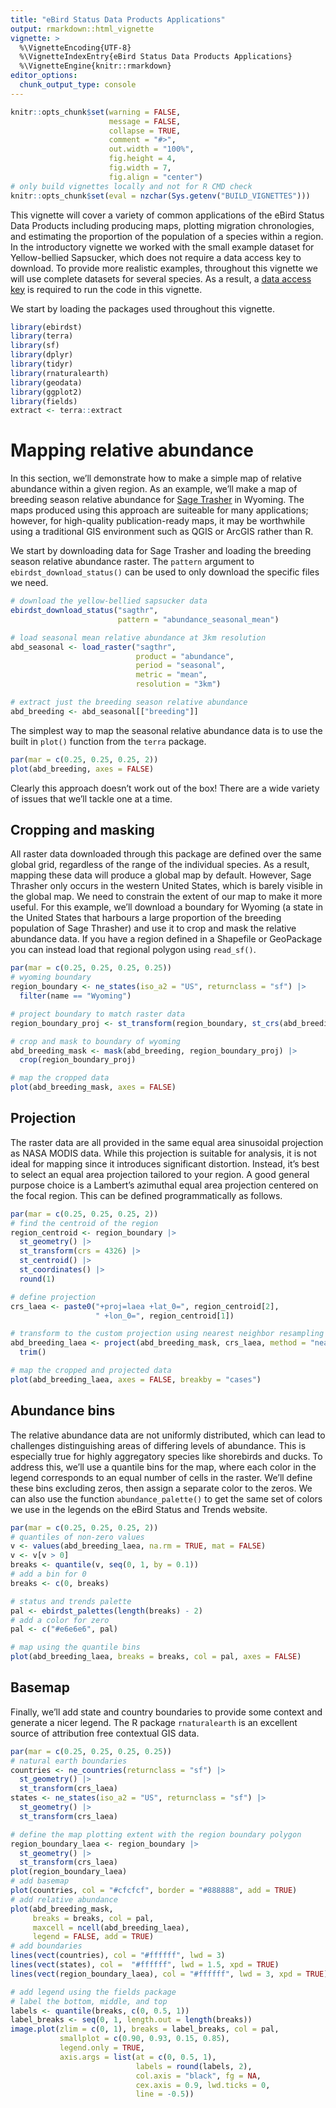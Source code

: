 ```yaml
---
title: "eBird Status Data Products Applications"
output: rmarkdown::html_vignette
vignette: >
  %\VignetteEncoding{UTF-8}
  %\VignetteIndexEntry{eBird Status Data Products Applications}
  %\VignetteEngine{knitr::rmarkdown}
editor_options: 
  chunk_output_type: console
---
```


<style type="text/css">
.table {
    width: 50%;
}
</style>

```r
knitr::opts_chunk$set(warning = FALSE, 
                      message = FALSE,
                      collapse = TRUE,
                      comment = "#>",
                      out.width = "100%",
                      fig.height = 4, 
                      fig.width = 7, 
                      fig.align = "center")
# only build vignettes locally and not for R CMD check
knitr::opts_chunk$set(eval = nzchar(Sys.getenv("BUILD_VIGNETTES")))
```

This vignette will cover a variety of common applications of the eBird Status Data Products including producing maps, plotting migration chronologies, and estimating the proportion of the population of a species within a region. In the introductory vignette we worked with the small example dataset for Yellow-bellied Sapsucker, which does not require a data access key to download. To provide more realistic examples, throughout this vignette we will use complete datasets for several species. As a result, a [data access key](https://ebird.github.io/ebirdst/articles/status.html#access) is required to run the code in this vignette.

We start by loading the packages used throughout this vignette.

```r
library(ebirdst)
library(terra)
library(sf)
library(dplyr)
library(tidyr)
library(rnaturalearth)
library(geodata)
library(ggplot2)
library(fields)
extract <- terra::extract
```

# Mapping relative abundance {#map}

In this section, we'll demonstrate how to make a simple map of relative abundance within a given region. As an example, we'll make a map of breeding season relative abundance for [Sage Trasher](https://ebird.org/species/sagthr) in Wyoming. The maps produced using this approach are suiteable for many applications; however, for high-quality publication-ready maps, it may be worthwhile using a traditional GIS environment such as QGIS or ArcGIS rather than R.

We start by downloading data for Sage Trasher and loading the breeding season relative abundance raster. The `pattern` argument to `ebirdst_download_status()` can be used to only download the specific files we need.

```r
# download the yellow-bellied sapsucker data
ebirdst_download_status("sagthr",
                        pattern = "abundance_seasonal_mean")

# load seasonal mean relative abundance at 3km resolution
abd_seasonal <- load_raster("sagthr", 
                            product = "abundance", 
                            period = "seasonal",
                            metric = "mean",
                            resolution = "3km")

# extract just the breeding season relative abundance
abd_breeding <- abd_seasonal[["breeding"]]
```

The simplest way to map the seasonal relative abundance data is to use the built in `plot()` function from the `terra` package.

```r
par(mar = c(0.25, 0.25, 0.25, 2))
plot(abd_breeding, axes = FALSE)
```

Clearly this approach doesn't work out of the box! There are a wide variety of issues that we'll tackle one at a time.

## Cropping and masking

All raster data downloaded through this package are defined over the same global grid, regardless of the range of the individual species. As a result, mapping these data will produce a global map by default. However, Sage Thrasher only occurs in the western United States, which is barely visible in the global map. We need to constrain the extent of our map to make it more useful. For this example, we'll download a boundary for Wyoming (a state in the United States that harbours a large proportion of the breeding population of Sage Thrasher) and use it to crop and mask the relative abundance data. If you have a region defined in a Shapefile or GeoPackage you can instead load that regional polygon using `read_sf()`.

```r
par(mar = c(0.25, 0.25, 0.25, 0.25))
# wyoming boundary
region_boundary <- ne_states(iso_a2 = "US", returnclass = "sf") |> 
  filter(name == "Wyoming")

# project boundary to match raster data
region_boundary_proj <- st_transform(region_boundary, st_crs(abd_breeding))

# crop and mask to boundary of wyoming
abd_breeding_mask <- mask(abd_breeding, region_boundary_proj) |> 
  crop(region_boundary_proj)

# map the cropped data
plot(abd_breeding_mask, axes = FALSE)
```

## Projection

The raster data are all provided in the same equal area sinusoidal projection as NASA MODIS data. While this projection is suitable for analysis, it is not ideal for mapping since it introduces significant distortion. Instead, it's best to select an equal area projection tailored to your region. A good general purpose choice is a Lambert's azimuthal equal area projection centered on the focal region. This can be defined programmatically as follows.

```r
par(mar = c(0.25, 0.25, 0.25, 2))
# find the centroid of the region
region_centroid <- region_boundary |> 
  st_geometry() |> 
  st_transform(crs = 4326) |> 
  st_centroid() |> 
  st_coordinates() |> 
  round(1)

# define projection
crs_laea <- paste0("+proj=laea +lat_0=", region_centroid[2],
                   " +lon_0=", region_centroid[1])

# transform to the custom projection using nearest neighbor resampling
abd_breeding_laea <- project(abd_breeding_mask, crs_laea, method = "near") |> 
  trim()

# map the cropped and projected data
plot(abd_breeding_laea, axes = FALSE, breakby = "cases")
```

## Abundance bins

The relative abundance data are not uniformly distributed, which can lead to challenges distinguishing areas of differing levels of abundance. This is especially true for highly aggregatory species like shorebirds and ducks. To address this, we'll use a quantile bins for the map, where each color in the legend corresponds to an equal number of cells in the raster. We'll define these bins excluding zeros, then assign a separate color to the zeros. We can also use the function `abundance_palette()` to get the same set of colors we use in the legends on the eBird Status and Trends website.

```r
par(mar = c(0.25, 0.25, 0.25, 2))
# quantiles of non-zero values
v <- values(abd_breeding_laea, na.rm = TRUE, mat = FALSE)
v <- v[v > 0]
breaks <- quantile(v, seq(0, 1, by = 0.1))
# add a bin for 0
breaks <- c(0, breaks)

# status and trends palette
pal <- ebirdst_palettes(length(breaks) - 2)
# add a color for zero
pal <- c("#e6e6e6", pal)

# map using the quantile bins
plot(abd_breeding_laea, breaks = breaks, col = pal, axes = FALSE)
```

## Basemap

Finally, we'll add state and country boundaries to provide some context and generate a nicer legend. The R package `rnaturalearth` is an excellent source of attribution free contextual GIS data.

```r
par(mar = c(0.25, 0.25, 0.25, 0.25))
# natural earth boundaries
countries <- ne_countries(returnclass = "sf") |> 
  st_geometry() |> 
  st_transform(crs_laea)
states <- ne_states(iso_a2 = "US", returnclass = "sf") |> 
  st_geometry() |> 
  st_transform(crs_laea)

# define the map plotting extent with the region boundary polygon
region_boundary_laea <- region_boundary |> 
  st_geometry() |> 
  st_transform(crs_laea)
plot(region_boundary_laea)
# add basemap
plot(countries, col = "#cfcfcf", border = "#888888", add = TRUE)
# add relative abundance
plot(abd_breeding_mask, 
     breaks = breaks, col = pal, 
     maxcell = ncell(abd_breeding_laea),
     legend = FALSE, add = TRUE)
# add boundaries
lines(vect(countries), col = "#ffffff", lwd = 3)
lines(vect(states), col =  "#ffffff", lwd = 1.5, xpd = TRUE)
lines(vect(region_boundary_laea), col = "#ffffff", lwd = 3, xpd = TRUE)

# add legend using the fields package
# label the bottom, middle, and top
labels <- quantile(breaks, c(0, 0.5, 1))
label_breaks <- seq(0, 1, length.out = length(breaks))
image.plot(zlim = c(0, 1), breaks = label_breaks, col = pal,
           smallplot = c(0.90, 0.93, 0.15, 0.85),
           legend.only = TRUE,
           axis.args = list(at = c(0, 0.5, 1), 
                            labels = round(labels, 2),
                            col.axis = "black", fg = NA,
                            cex.axis = 0.9, lwd.ticks = 0,
                            line = -0.5))
```
